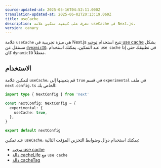 ```yaml
---
source-updated-at: 2025-05-16T04:52:11.000Z
translation-updated-at: 2025-06-02T20:13:19.069Z
title: useCache
description: تعرف على كيفية تمكين علامة useCache في Next.js.
version: canary
---
```


علامة `useCache` هي ميزة تجريبية في Next.js تتيح استخدام [توجيه use cache](/docs/app/api-reference/directives/use-cache) بشكل مستقل عن [`dynamicIO`](/docs/app/api-reference/config/next-config-js/dynamicIO). عند التمكين، يمكنك استخدام `use cache` في تطبيقك حتى إذا كان `dynamicIO` معطلاً.

## الاستخدام

لتمكين علامة `useCache`، قم بتعيينها إلى `true` في قسم `experimental` في ملف `next.config.ts` الخاص بك:

```ts filename="next.config.ts"
import type { NextConfig } from 'next'

const nextConfig: NextConfig = {
  experimental: {
    useCache: true,
  },
}

export default nextConfig
```

عند تمكين `useCache`، يمكنك استخدام دوال وضوابط التخزين المؤقت التالية:

- [توجيه use cache](/docs/app/api-reference/directives/use-cache)
- [دالة cacheLife](/docs/app/api-reference/config/next-config-js/cacheLife) مع `use cache`
- [دالة cacheTag](/docs/app/api-reference/functions/cacheTag)